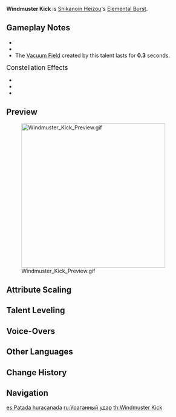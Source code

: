 {{Talent Infobox
|image         = Talent Windmuster Kick.png
|character     = Shikanoin Heizou
|type          = Elemental Burst
|info          = Leaps into the air and uses the Fudou Style Vacuum Slugger and kicks his opponent. The Vacuum Slugger will explode upon hit and create an Arresting Windtunnel that pulls in nearby objects and opponents, dealing {{Color|AoE Anemo DMG}}.<br /><br />When Fudou Style Vacuum Slugger hits enemies affected by {{Hydro}}, {{Pyro}}, {{Cryo}} or {{Electro}}, it afflicts them with Windmuster Iris. Moments later, Windmuster Iris explodes and dissipates, dealing AoE DMG of the corresponding elemental type.<br /><br />Fudou Style Vacuum Slugger can afflict a maximum of four enemies with the Windmuster Iris. A single enemy cannot be afflicted by Irises of different elemental types at the same time.
|CD            = 12s
|energyCost    = 40
|attr1         = Fudou Style Vacuum Slugger DMG
|value1        = 314.69-668.71%
|attr2         = Windmuster Iris DMG
|value2        = 21.46-45.59%
|utility1      = Elemental Absorption
|utility2      = Vacuum Field
|utility3      = AoE
|scale_att1    = ATK
}}
{{Description|A unique technique that gathers [[Anemo]] in one place before unleashing it all in one kick. Is always there in a pinch to land on some criminal‘ s fleeing back.}}
'''Windmuster Kick''' is [[Shikanoin Heizou]]'s [[Elemental Burst]].

==Gameplay Notes==
* {{TalentNote|icd|Fudou Style Vacuum Slugger DMG and Windmuster Iris DMG|0|plural=1}}
* {{TalentNote|snapshot|character=Shikanoin Heizou|Fudou Style Vacuum Slugger DMG and Windmuster Iris DMG}}
* The [[Vacuum Field]] created by this talent lasts for '''0.3''' seconds.

;<big>Constellation Effects</big>
* {{TalentNote|constellation|2|Investigative Collection}}
* {{TalentNote|constellation|4|Tome of Lies}}
* {{TalentNote|constellation|5|Secret Archive}}

==Preview==
[[File:Windmuster Kick Preview.gif|380px]]

==Attribute Scaling==
{{Talent Scaling
|levels=13
|order=fudoustylevacuumsluggerdmg,windmusteririsdmg,cd,energycost
|titles=Fudou Style Vacuum Slugger DMG (%),Windmuster Iris DMG (%),CD,Energy Cost
|fudoustylevacuumsluggerdmg_1=314.69
|fudoustylevacuumsluggerdmg_2=338.29
|fudoustylevacuumsluggerdmg_3=361.89
|fudoustylevacuumsluggerdmg_4=393.36
|fudoustylevacuumsluggerdmg_5=416.96
|fudoustylevacuumsluggerdmg_6=440.56
|fudoustylevacuumsluggerdmg_7=472.03
|fudoustylevacuumsluggerdmg_8=503.5
|fudoustylevacuumsluggerdmg_9=534.97
|fudoustylevacuumsluggerdmg_10=566.44
|fudoustylevacuumsluggerdmg_11=597.91
|fudoustylevacuumsluggerdmg_12=629.38
|fudoustylevacuumsluggerdmg_13=668.71
|windmusteririsdmg_1=21.46
|windmusteririsdmg_2=23.07
|windmusteririsdmg_3=24.67
|windmusteririsdmg_4=26.82
|windmusteririsdmg_5=28.43
|windmusteririsdmg_6=30.04
|windmusteririsdmg_7=32.18
|windmusteririsdmg_8=34.33
|windmusteririsdmg_9=36.48
|windmusteririsdmg_10=38.62
|windmusteririsdmg_11=40.77
|windmusteririsdmg_12=42.91
|windmusteririsdmg_13=45.59
|cd=12s
|energycost=40
}}

==Talent Leveling==
{{Talent Upgrade|Shikanoin Heizou}}

==Voice-Overs==
{{Talent VO}}

==Other Languages==
{{Other Languages
|en      = Windmuster Kick
|zhs     = 聚风蹴
|zhs_rm  = Jùfēng-cù
|zht     = 聚風蹴
|zht_rm  = Jùfēng-cù
|zh_tl   = Wind-Gathering Kick
|ja      = 廻風蹴
|ja_rm   = Kaifuu-shuu{{Assumed}}
|ja_tl   = Whirlwind Kick
|ko      = {{tt|선풍각|旋風脚}}
|ko_rm   = Seonpung-gak
|ko_tl   = Hurricane Kick
|es      = Patada huracanada
|es_tl   = Hurricane Kick
|fr      = Coup de pied ouragan
|fr_tl   = Hurricane Kick
|ru      = Ураганный удар
|ru_tl   = 
|th      = Windmuster Kick
|vi      = {{tt|Tụ Phong Cước|聚風腳}}
|vi_tl   = Wind-Gathering Kick
|de      = Tritt des konzentrierten Winds
|de_tl   = Kick of Concentrated Wind
|id      = Windmuster Kick
|pt      = Chute Turbilhão
|pt_tl   = 
}}

==Change History==
{{Change History|2.8}}

==Navigation==
{{Talent Navbox|Shikanoin Heizou}}

[[es:Patada huracanada]]
[[ru:Ураганный удар]]
[[th:Windmuster Kick]]